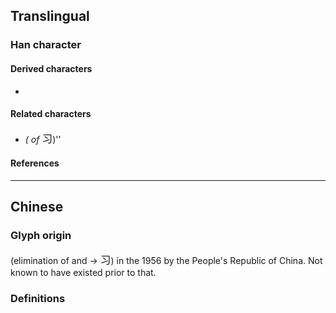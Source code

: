 {{also|習}}
{{character info/new}}

==Translingual==
{{stroke order|strokes=3}}
{{stroke order|type=animate}}

===Han character===
{{Han char|rn=15|rad=冫|as=01|sn=3|four=17120|canj=SIM|ids=⿹𠃌冫}}

====Derived characters====
* {{l|mul|[[𮡦]], [[𠁨]], [[羽]]<!-- Modern form is pictographic and not actually derived from 习 -->, [[𡰳]]}} <!-- Characters that are too complex: 𧢯 𩙣 -->

====Related characters====
* {{l|mul|[[習]]}} ''({{w|Traditional Chinese|Traditional form}} of'' <big>习</big>)''

====References====
{{Han ref|kx=0084.051|hdz=10051.030|uh=4E60}}

----

==Chinese==

===Glyph origin===
{{Han simp}} (elimination of {{l|zh|白}} and {{l|zh|羽}} → <big>习</big>) in the 1956 {{w|Chinese Character Simplification Scheme}} by the People's Republic of China. Not known to have existed prior to that. <!-- Refer https://zh.wikisource.org/wiki/漢字簡化方案 -->

===Definitions===
{{zh-see|習}} <!-- Not a variant form of 習. Taiwan's Dictionary of Variant Characters lists 大陸 《簡化字總表．第一表》 as its source of reference. -->